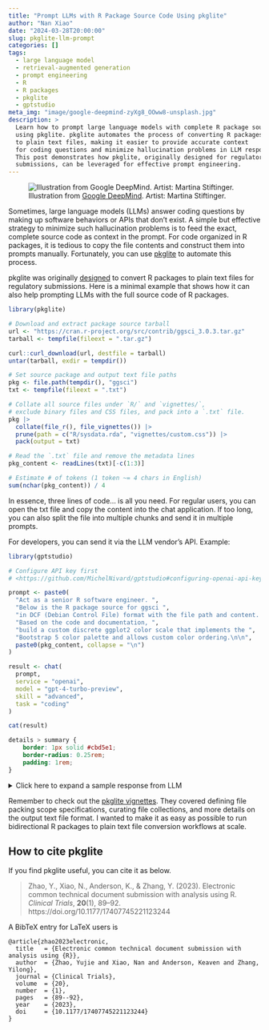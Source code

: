 ```yaml
---
title: "Prompt LLMs with R Package Source Code Using pkglite"
author: "Nan Xiao"
date: "2024-03-28T20:00:00"
slug: pkglite-llm-prompt
categories: []
tags:
  - large language model
  - retrieval-augmented generation
  - prompt engineering
  - R
  - R packages
  - pkglite
  - gptstudio
meta_img: "image/google-deepmind-zyXg8_OOww8-unsplash.jpg"
description: >
  Learn how to prompt large language models with complete R package source code
  using pkglite. pkglite automates the process of converting R packages
  to plain text files, making it easier to provide accurate context
  for coding questions and minimize hallucination problems in LLM responses.
  This post demonstrates how pkglite, originally designed for regulatory
  submissions, can be leveraged for effective prompt engineering.
---
```


![Illustration from [Google DeepMind](https://unsplash.com/photos/zyXg8_OOww8). Artist: Martina Stiftinger.](/image/google-deepmind-zyXg8_OOww8-unsplash.jpg)

Sometimes, large language models (LLMs) answer coding questions by
making up software behaviors or APIs that don't exist.
A simple but effective strategy to minimize such hallucination problems is to
feed the exact, complete source code as context in the prompt.
For code organized in R packages, it is tedious to copy the file contents
and construct them into prompts manually.
Fortunately, you can use [pkglite](https://merck.github.io/pkglite/)
to automate this process.

pkglite was originally [designed](https://nanx.me/blog/post/ectd-pkglite-paper/)
to convert R packages to plain text files for regulatory submissions.
Here is a minimal example that shows how it can also help prompting LLMs
with the full source code of R packages.

```r
library(pkglite)

# Download and extract package source tarball
url <- "https://cran.r-project.org/src/contrib/ggsci_3.0.3.tar.gz"
tarball <- tempfile(fileext = ".tar.gz")

curl::curl_download(url, destfile = tarball)
untar(tarball, exdir = tempdir())

# Set source package and output text file paths
pkg <- file.path(tempdir(), "ggsci")
txt <- tempfile(fileext = ".txt")

# Collate all source files under `R/` and `vignettes/`,
# exclude binary files and CSS files, and pack into a `.txt` file.
pkg |>
  collate(file_r(), file_vignettes()) |>
  prune(path = c("R/sysdata.rda", "vignettes/custom.css")) |>
  pack(output = txt)

# Read the `.txt` file and remove the metadata lines
pkg_content <- readLines(txt)[-c(1:3)]

# Estimate # of tokens (1 token ~= 4 chars in English)
sum(nchar(pkg_content)) / 4
```

In essence, three lines of code... is all you need.
For regular users, you can open the txt file and copy the content into the
chat application.
If too long, you can also split the file into multiple chunks and
send it in multiple prompts.

For developers, you can send it via the LLM vendor's API. Example:

```r
library(gptstudio)

# Configure API key first
# <https://github.com/MichelNivard/gptstudio#configuring-openai-api-key>

prompt <- paste0(
  "Act as a senior R software engineer. ",
  "Below is the R package source for ggsci ",
  "in DCF (Debian Control File) format with the file path and content. ",
  "Based on the code and documentation, ",
  "build a custom discrete ggplot2 color scale that implements the ",
  "Bootstrap 5 color palette and allows custom color ordering.\n\n",
  paste0(pkg_content, collapse = "\n")
)

result <- chat(
  prompt,
  service = "openai",
  model = "gpt-4-turbo-preview",
  skill = "advanced",
  task = "coding"
)

cat(result)
```

```css
details > summary {
    border: 1px solid #cbd5e1;
    border-radius: 0.25rem;
    padding: 1rem;
}
```

<details>
<summary>Click here to expand a sample response from LLM</summary>

````text
To create a custom discrete ggplot2 color scale that implements the Bootstrap 5
color palette and allows for custom color ordering based on the `ggsci` DCF
description and codebase, we can follow a similar pattern to the existing
discrete scales in `ggsci`. Bootstrap 5 provides a set of color palettes
primarily intended for web development, including colors like primary,
secondary, success, danger, warning, info, light, and dark.

Assuming we'd like to incorporate these colors directly from Bootstrap 5 into
a ggplot2 scale, we first need to define the Bootstrap 5 color codes.
For simplicity, let's stick to a subset: primary, danger, and success.
Bootstrap 5 color codes (at the time of my last knowledge update) are
as follows (assuming standard Bootstrap theme colors):

```r
bootstrap5_colors <- c(
  "primary" = "#0d6efd",
  "danger" = "#dc3545",
  "success" = "#198754"
)
```

Now, we'll create a function that generates a custom palette function
incorporating Bootstrap 5 colors and allows for color reordering.
This function will be modelled after the structure of palette functions
provided in the `ggsci` package, for example, `pal_aaas()`, `pal_d3()`, etc.

```r
pal_bootstrap5 <- function(palette = "default", n = 3, alpha = 1, reverse = FALSE) {
  if(alpha <= 0 | alpha > 1) stop("alpha must be in (0, 1]")

  colors <- bootstrap5_colors
  if(palette != "default") {
    stop("Currently, only 'default' palette is implemented.")
  }

  if(reverse) {
    colors <- rev(colors)
  }

  if (length(colors) > n) {
    colors <- colors[seq_len(n)]
  }

  # Applying alpha transparency
  colors <- grDevices::adjustcolor(colors, alpha.f = alpha)

  unname(colors)
}
```

Next, we create the `scale_color_` and `scale_fill_` functions to incorporate
these colors into ggplot2 plots.

```r
scale_color_bootstrap5 <- function(..., palette = "default", reverse = FALSE, alpha = 1) {
  discrete_scale(
    aesthetics = "colour",
    scale_name = "bootstrap5",
    palette = pal_bootstrap5(palette = palette, alpha = alpha, reverse = reverse),
    ...
  )
}

scale_fill_bootstrap5 <- function(..., palette = "default", reverse = FALSE, alpha = 1) {
  discrete_scale(
    aesthetics = "fill",
    scale_name = "bootstrap5",
    palette = pal_bootstrap5(palette = palette, alpha = alpha, reverse = reverse),
    ...
  )
}
```

This will enable the use of the Bootstrap 5 color palette in ggplot2,
with options for reverse ordering and adjusting transparency levels.
To use these scales, simply add them to a ggplot object with the
respective `scale_color_bootstrap5()` or `scale_fill_bootstrap5()` function.

This custom implementation takes inspiration from the structure and methodology
observed in the `ggsci` package, tailored for the Bootstrap 5 palette and
additional features like reversing the order and customizing transparency.
````

</details>

<p></p>

Remember to check out the [pkglite vignettes](https://merck.github.io/pkglite/articles/).
They covered defining file packing scope specifications, curating file collections,
and more details on the output text file format. I wanted to make it as easy as
possible to run bidirectional R packages to plain text file conversion workflows
at scale.

## How to cite pkglite

If you find pkglite useful, you can cite it as below.

> Zhao, Y., Xiao, N., Anderson, K., & Zhang, Y. (2023).
> Electronic common technical document submission with analysis using R.
> _Clinical Trials_, **20**(1), 89--92.
> https://doi.org/10.1177/17407745221123244

A BibTeX entry for LaTeX users is

```text
@article{zhao2023electronic,
  title   = {Electronic common technical document submission with analysis using {R}},
  author  = {Zhao, Yujie and Xiao, Nan and Anderson, Keaven and Zhang, Yilong},
  journal = {Clinical Trials},
  volume  = {20},
  number  = {1},
  pages   = {89--92},
  year    = {2023},
  doi     = {10.1177/17407745221123244}
}
```
